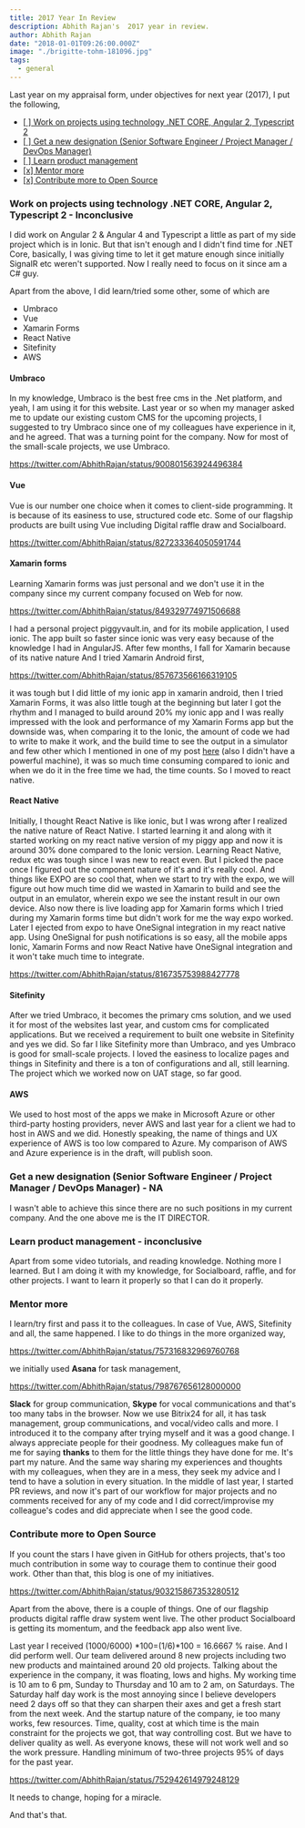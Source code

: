 ```yaml
---
title: 2017 Year In Review
description: Abhith Rajan's  2017 year in review.
author: Abhith Rajan
date: "2018-01-01T09:26:00.000Z"
image: "./brigitte-tohm-181096.jpg"
tags:
  - general
---
```


Last year on my appraisal form, under objectives for next year (2017), I put the following,

- [[ ] Work on projects using technology .NET CORE, Angular 2, Typescript 2](#1)
- [[ ] Get a new designation (Senior Software Engineer / Project Manager / DevOps Manager)](#2)
- [[ ] Learn product management](#3)
- [[x] Mentor more](#4)
- [[x] Contribute more to Open Source](#5)

### Work on projects using technology .NET CORE, Angular 2, Typescript 2 - Inconclusive

I did work on Angular 2 & Angular 4 and Typescript a little as part of my side project which is in Ionic. But that isn't enough and I didn't find time for .NET Core, basically, I was giving time to let it get mature enough since initially SignalR etc weren't supported. Now I really need to focus on it since am a C# guy.

Apart from the above, I did learn/tried some other, some of which are

- Umbraco
- Vue
- Xamarin Forms
- React Native
- Sitefinity
- AWS

#### Umbraco

In my knowledge, Umbraco is the best free cms in the .Net platform, and yeah, I am using it for this website. Last year or so when my manager asked me to update our existing custom CMS for the upcoming projects, I suggested to try Umbraco since one of my colleagues have experience in it, and he agreed. That was a turning point for the company. Now for most of the small-scale projects, we use Umbraco.

https://twitter.com/AbhithRajan/status/900801563924496384

#### Vue

Vue is our number one choice when it comes to client-side programming. It is because of its easiness to use, structured code etc. Some of our flagship products are built using Vue including Digital raffle draw and Socialboard.

https://twitter.com/AbhithRajan/status/827233364050591744

#### Xamarin forms

Learning Xamarin forms was just personal and we don't use it in the company since my current company focused on Web for now.

https://twitter.com/AbhithRajan/status/849329774971506688

I had a personal project piggyvault.in, and for its mobile application, I used ionic. The app built so faster since ionic was very easy because of the knowledge I had in AngularJS. After few months, I fall for Xamarin because of its native nature And I tried Xamarin Android first,

https://twitter.com/AbhithRajan/status/857673566166319105

it was tough but I did little of my ionic app in xamarin android, then I tried Xamarin Forms, it was also little tough at the beginning but later I got the rhythm and I managed to build around 20% my ionic app and I was really impressed with the look and performance of my Xamarin Forms app but the downside was, when comparing it to the Ionic, the amount of code we had to write to make it work, and the build time to see the output in a simulator and few other which I mentioned in one of my post [here](https://www.abhith.net/post/xamarin-development-problems-and-solutions/) (also I didn't have a powerful machine), it was so much time consuming compared to ionic and when we do it in the free time we had, the time counts. So I moved to react native.

#### React Native

Initially, I thought React Native is like ionic, but I was wrong after I realized the native nature of React Native. I started learning it and along with it started working on my react native version of my piggy app and now it is around 30% done compared to the Ionic version. Learning React Native, redux etc was tough since I was new to react even. But I picked the pace once I figured out the component nature of it's and it's really cool. And things like EXPO are so cool that, when we start to try with the expo, we will figure out how much time did we wasted in Xamarin to build and see the output in an emulator, wherein expo we see the instant result in our own device. Also now there is live loading app for Xamarin forms which I tried during my Xamarin forms time but didn't work for me the way expo worked. Later I ejected from expo to have OneSignal integration in my react native app. Using OneSignal for push notifications is so easy, all the mobile apps Ionic, Xamarin Forms and now React Native have OneSignal integration and it won't take much time to integrate.

https://twitter.com/AbhithRajan/status/816735753988427778

#### Sitefinity

After we tried Umbraco, it becomes the primary cms solution, and we used it for most of the websites last year, and custom cms for complicated applications. But we received a requirement to built one website in Sitefinity and yes we did. So far I like Sitefinity more than Umbraco, and yes Umbraco is good for small-scale projects. I loved the easiness to localize pages and things in Sitefinity and there is a ton of configurations and all, still learning. The project which we worked now on UAT stage, so far good.

#### AWS

We used to host most of the apps we make in Microsoft Azure or other third-party hosting providers, never AWS and last year for a client we had to host in AWS and we did. Honestly speaking, the name of things and UX experience of AWS is too low compared to Azure. My comparison of AWS and Azure experience is in the draft, will publish soon.

### Get a new designation (Senior Software Engineer / Project Manager / DevOps Manager) - NA

I wasn't able to achieve this since there are no such positions in my current company. And the one above me is the IT DIRECTOR.

### Learn product management - inconclusive

Apart from some video tutorials, and reading knowledge. Nothing more I learned. But I am doing it with my knowledge, for Socialboard, raffle, and for other projects. I want to learn it properly so that I can do it properly.

### Mentor more

I learn/try first and pass it to the colleagues. In case of Vue, AWS, Sitefinity and all, the same happened. I like to do things in the more organized way,

https://twitter.com/AbhithRajan/status/757316832969760768

we initially used **Asana** for task management,

https://twitter.com/AbhithRajan/status/798767656128000000

**Slack** for group communication, **Skype** for vocal communications and that's too many tabs in the browser. Now we use Bitrix24 for all, it has task management, group communications, and vocal/video calls and more. I introduced it to the company after trying myself and it was a good change. I always appreciate people for their goodness. My colleagues make fun of me for saying **thanks** to them for the little things they have done for me. It's part my nature. And the same way sharing my experiences and thoughts with my colleagues, when they are in a mess, they seek my advice and I tend to have a solution in every situation. In the middle of last year, I started PR reviews, and now it's part of our workflow for major projects and no comments received for any of my code and I did correct/improvise my colleague's codes and did appreciate when I see the good code.

### Contribute more to Open Source

If you count the stars I have given in GitHub for others projects, that's too much contribution in some way to courage them to continue their good work. Other than that, this blog is one of my initiatives.

https://twitter.com/AbhithRajan/status/903215867353280512

Apart from the above, there is a couple of things. One of our flagship products digital raffle draw system went live. The other product Socialboard is getting its momentum, and the feedback app also went live.

Last year I received (1000/6000) *100=(1/6)*100 = 16.6667 % raise. And I did perform well. Our team delivered around 8 new projects including two new products and maintained around 20 old projects. Talking about the experience in the company, it was floating, lows and highs. My working time is 10 am to 6 pm, Sunday to Thursday and 10 am to 2 am, on Saturdays. The Saturday half day work is the most annoying since I believe developers need 2 days off so that they can sharpen their axes and get a fresh start from the next week. And the startup nature of the company, ie too many works, few resources. Time, quality, cost at which time is the main constraint for the projects we got, that way controlling cost. But we have to deliver quality as well. As everyone knows, these will not work well and so the work pressure. Handling minimum of two-three projects 95% of days for the past year.

https://twitter.com/AbhithRajan/status/752942614979248129

It needs to change, hoping for a miracle.

And that's that.
